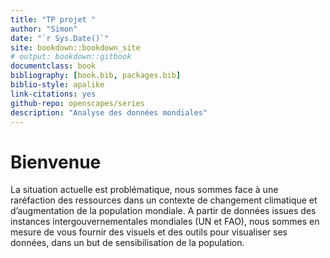 ```yaml
---
title: "TP projet "
author: "Simon"
date: "`r Sys.Date()`"
site: bookdown::bookdown_site
# output: bookdown::gitbook
documentclass: book
bibliography: [book.bib, packages.bib]
biblio-style: apalike
link-citations: yes
github-repo: openscapes/series
description: "Analyse des données mondiales"
---
```


# Bienvenue

La situation actuelle est problématique, nous sommes face à une raréfaction des ressources dans un contexte de changement climatique et d'augmentation de la population mondiale. 
A partir de données issues des instances intergouvernementales mondiales (UN et FAO), nous sommes en mesure de vous fournir des visuels et des outils pour visualiser ses données, dans un but de sensibilisation de la population. 




